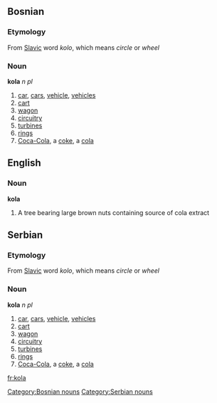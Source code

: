 ==Bosnian==
===Etymology===
From [[Slavic]] word ''kolo'', which means ''circle'' or ''wheel''
===Noun===
'''kola''' ''n pl''
#[[car]], [[cars]], [[vehicle]], [[vehicles]]
#[[cart]]
#[[wagon]]
#[[circuitry]]
#[[turbines]]
#[[rings]]
#[[Coca-Cola]], a [[coke]], a [[cola]]
[[Category:Bosnian nouns]]

==English==
===Noun===
'''kola'''
#A tree bearing large brown nuts containing source of cola extract

==Serbian==
===Etymology===
From [[Slavic]] word ''kolo'', which means ''circle'' or ''wheel''
===Noun===
'''kola''' ''n pl''
#[[car]], [[cars]], [[vehicle]], [[vehicles]]
#[[cart]]
#[[wagon]]
#[[circuitry]]
#[[turbines]]
#[[rings]]
#[[Coca-Cola]], a [[coke]], a [[cola]]
[[Category:Serbian nouns]]

[[fr:kola]]